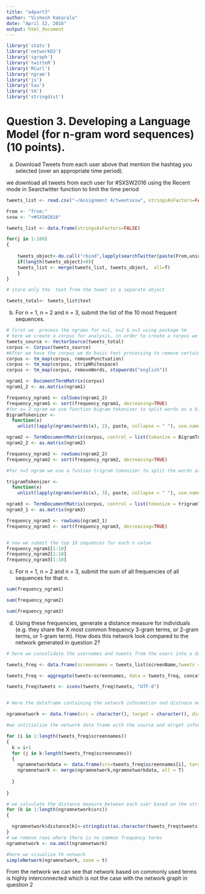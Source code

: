 ```yaml
---
title: "a4part3"
author: "Vishesh Kakarala"
date: "April 12, 2016"
output: html_document
---
```

```r
library('stats')
library('networkD3')
library('igraph')
library('twitteR')
library('RCurl')
library('ngram')
library('js')
library('tau')
library('tm')
library('stringdist')
```


# Question 3.   Developing a Language Model (for n-gram word sequences) (10 points).    

a) Download Tweets from each user above that mention the hashtag you selected (over an appropriate time period). 

we download all tweets from each user for #SXSW2016 using the Recent mode in Searctwitter function to limit the time period

```r
tweets_list <- read.csv("~/Assignment 4/tweetsxsw", stringsAsFactors=FALSE)
```

```r
From <- "from:"
sxsw <- "+#SXSW2016"

tweets_list <- data.frame(stringsAsFactors=FALSE) 

for(j in 1:100)
{
  
    tweets_object<-do.call("rbind",lapply(searchTwitter(paste(From,unique_usernames[j],sxsw,sep = ""),lang= "en"), as.data.frame))
    if(length(tweets_object)>0){
    tweets_list <- merge(tweets_list, tweets_object,  all=T)
    }
}
```

```r
# store only the  text from the tweet in a separate object

tweets_total<- tweets_list$text


```

b) For n = 1, n = 2 and n = 3, submit the list of the 10 most frequent sequences. 
```r
# first we  process the ngrams for n=1, n=2 & n=3 using package tm
# here we create a corpus for analysis, in order to create a corpus we need to set up the source
tweets_source <- VectorSource(tweets_total)
corpus <- Corpus(tweets_source)
#After we have the corpus we do basic text processing to remove certain terms for better analysis
corpus <- tm_map(corpus, removePunctuation)
corpus <- tm_map(corpus, stripWhitespace)
corpus <- tm_map(corpus, removeWords, stopwords("english"))

ngram1 <- DocumentTermMatrix(corpus)
ngram1_2 <- as.matrix(ngram1)

frequency_ngram1 <- colSums(ngram1_2)
frequency_ngram1 <- sort(frequency_ngram1, decreasing=TRUE)
#for n= 2 ngram we use function bigram tokenizer to split words as a bigram
BigramTokenizer <-
  function(x)
    unlist(lapply(ngrams(words(x), 2), paste, collapse = " "), use.names = FALSE)

ngram2 <- TermDocumentMatrix(corpus, control = list(tokenize = BigramTokenizer))
ngram2_2 <- as.matrix(ngram2)

frequency_ngram2 <- rowSums(ngram2_2)
frequency_ngram2 <- sort(frequency_ngram2, decreasing=TRUE)

#for n=3 ngram we use a funtion trigram tokenizer to split the words as a trigram

trigramTokenizer <-
  function(x)
    unlist(lapply(ngrams(words(x), 3), paste, collapse = " "), use.names = FALSE)

ngram3 <- TermDocumentMatrix(corpus, control = list(tokenize = trigramTokenizer))
ngram3_1 <- as.matrix(ngram3)

frequency_ngram3 <- rowSums(ngram3_1)
frequency_ngram3 <- sort(frequency_ngram3, decreasing=TRUE)


# now we submit the top 10 sequences for each n value
frequency_ngram1[1:10]
frequency_ngram2[1:10]
frequency_ngram3[1:10]

```

c) For n = 1, n = 2 and n = 3, submit the sum of all frequencies of all sequences for        that n. 
```r
sum(frequency_ngram1)

sum(frequency_ngram2)

sum(frequency_ngram3)

```
d) Using these frequencies, generate a distance measure for individuals (e.g. they    share the X most common frequency 3-gram terms, or 2-gram terms, or 1-gram term). How does this network look compared to the network generated in  question 2? 
```r
# here we consolidate the usernames and tweets from the users into a data frame

tweets_freq <- data.frame(screennames = tweets_list$screenName,tweets = tweets_list$text ,  stringsAsFactors = F)

tweets_freq <- aggregate(tweets~screennames, data = tweets_freq, concat, sep = " ")

tweets_freq$tweets <- iconv(tweets_freq$tweets, "UTF-8")


# Here the dataframe containing the network information and distnace measure between the users is created

ngramnetwork <- data.frame(src = character(), target = character(), distance = numeric(), stringsAsFactors = F)

#we intitialize the network data frame with the source and atrget information

for (i in 1:length(tweets_freq$screennames))
{
  k = i+1
  for (j in k:length(tweets_freq$screennames))
  {
    ngramnetworkdata <- data.frame(src=tweets_freq$screennames[i], target=tweets_freq$screennames[j], stringsAsFactors = F)
    ngramnetwork <- merge(ngramnetwork,ngramnetworkdata, all = T) 
  
  }
  
}

# we calculate the distance measure between each user based on the string distance measured between all the tweets for the user with # SXSW
for (k in 1:length(ngramnetwork$src))
{

  ngramnetwork$distance[k]<-stringdist(as.character(tweets_freq$tweets[tweets_freq$screennames == ngramnetwork$src[k]]),as.character(tweets_freq$tweets[tweets_freq$screennames == ngramnetwork$target[k]]), method = "qgram", q = 3)
}  
# we remove rows where there is no common frequency terms
ngramnetwork <- na.omit(ngramnetwork)  

#here we visualize th network
simpleNetwork(ngramnetwork, zoom = t)
```
From the network we can see that network based on commonly used terms is highly interconnected which is not the case with the network graph in question 2